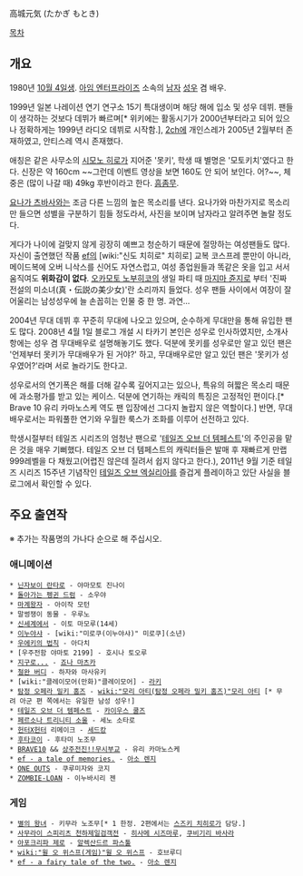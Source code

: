 高城元気 (たかぎ もとき)

[[목차]]
== 개요 ==
1980년 [[10월 4일]]생. [[아임 엔터프라이즈]] 소속의 [[남자]] [[성우]] 겸 배우.

1999년 일본 나레이션 연기 연구소 15기 특대생이며 해당 해에 입소 및 성우 데뷔. 팬들이 생각하는 것보다 데뷔가 빠르며[* 위키에는 활동시기가 2000년부터라고 되어 있으나 정확하게는 1999년 라디오 데뷔로 시작함.], [[2ch]]에 개인스레가 2005년 2월부터 존재하였고, 안티스레 역시 존재했다.

애칭은 같은 사무소의 [[시모노 히로]]가 지어준 '못키', 학생 때 별명은 '모토키치'였다고 한다. 신장은 약 160cm ~~그런데 이벤트 영상을 보면 160도 안 되어 보인다. 어?~~, 체중은 (많이 나갈 때) 49kg 후반이라고 한다. [[흠좀무]].

[[요나가 츠바사]]와는 조금 다른 느낌의 높은 목소리를 낸다. 요나가와 마찬가지로 목소리만 들으면 성별을 구분하기 힘들 정도라서, 사진을 보이며 남자라고 알려주면 놀랄 정도다.

게다가 나이에 걸맞지 않게 굉장히 예쁘고 청순하기 때문에 절망하는 여성팬들도 많다. 자신이 출연했던 작품 [[ef]]의 [wiki:"신도 치히로" 치히로] 교복 코스프레 뿐만이 아니라, 메이드복에 오버 니삭스를 신어도 자연스럽고, 여성 종업원들과 똑같은 옷을 입고 서서 움직여도 '''위화감이 없다'''. [[오카모토 노부히코]]의 생일 파티 때 [[마지마 쥰지]]로 부터 '진짜 전설의 미소녀(真・伝説の美少女)'란 소리까지 들었다. 성우 팬들 사이에서 여장이 잘 어울리는 남성성우에 늘 손꼽히는 인물 중 한 명. 과연...

2004년 무대 데뷔 후 꾸준히 무대에 나오고 있으며, 순수하게 무대만을 통해 유입한 팬도 많다. 2008년 4월 1일 블로그 개설 시 타카기 본인은 성우로 인사하였지만, 소개사항에는 성우 겸 무대배우로 설명해놓기도 했다. 덕분에 못키를 성우로만 알고 있던 팬은 '언제부터 못키가 무대배우가 된 거야?' 하고, 무대배우로만 알고 있던 팬은 '못키가 성우였어?'라며 서로 놀라기도 한다고.

성우로서의 연기폭은 해를 더해 갈수록 깊어지고는 있으나, 특유의 혀짧은 목소리 때문에 과소평가를 받고 있는 케이스. 덕분에 연기하는 캐릭의 특징은 고정적인 편이다.[* Brave 10 유리 카마노스케 역도 팬 입장에선 그다지 놀랍지 않은 역할이다.] 반면, 무대 배우로서는 파워풀한 연기와 우월한 룩스가 조화를 이루어 선전하고 있다.

학생시절부터 테일즈 시리즈의 엄청난 팬으로 '[[테일즈 오브 더 템페스트]]'의 주인공을 맡은 것을 매우 기뻐했다. 테일즈 오브 더 템페스트의 캐릭터들은 발매 후 재빠르게 만랩 999레벨을 다 채웠고(어렵진 않은데 질려서 쉽지 않다고 한다.), 2011년 9월 기준 테일즈 시리즈 15주년 기념작인 [[테일즈 오브 엑실리아]]를 즐겁게 플레이하고 있단 사실을 블로그에서 확인할 수 있다.

== 주요 출연작 ==
※ 추가는 작품명의 가나다 순으로 해 주십시오.

=== 애니메이션 ===
 * [[닌자보이 란타로]] - 야마모토 진나이
 * [[돌아가는 펭귄 드럼]] - 소우야
 * [[마계왕자]] - 아이작 모턴
 * 말썽쟁이 동물 - 우루노
 * [[신세계에서]] - 이토 마모루(14세)
 * [[이누야샤]] - [wiki:"미로쿠(이누야샤)" 미로쿠](소년)
 * [[우에키의 법칙]] - 아다치
 * [우주전함 야마토 2199] - 호시나 토오루
 * [[지구로...]] - [[죠나 마츠카]]
 * [[철완 버디]] - 하자와 마사유키
 * [wiki:"클레이모어(만화)"클레이모어] - [[라키]]
 * [[탐정 오페라 밀키 홈즈]] - [[wiki:"모리 아티(탐정 오페라 밀키 홈즈)"모리 아티]] [* 무려 아군 편 쪽에서는 유일한 남성 성우!]
 * [[테일즈 오브 더 템페스트]] - [[카이우스 쿨즈]]
 * [[페르소나 트리니티 소울]] - 세노 소타로
 * [[헌터X헌터]] 리메이크 - [[세드캉]]
 * [[후타코이]] - 후타미 노조무
 * [[BRAVE10]] && [[상주전진!!무시부교]] - 유리 카마노스케
 * [[ef - a tale of memories.]] - [[아소 렌지]]
 * [[ONE OUTS]] - 쿠루미자와 코지
 * [[ZOMBIE-LOAN]] - 이누바시리 젠

=== 게임 ===
 * [[별의 왕녀]] - 키무라 노조무[* 1 한정. 2편에서는 [[스즈키 치히로]]가 담당.]
 * [[사무라이 스피리츠 천하제일검객전]] - [[히사메 시즈마루]], [[쿠비기리 바사라]]
 * [[아포크리파 제로]] - [[알렉산드르 파스툴]]
 * [[wiki:"윌 오 위스프(게임)"윌 오 위스프]] - 호브루디
 * [[ef - a fairy tale of the two.]] - [[아소 렌지]]
